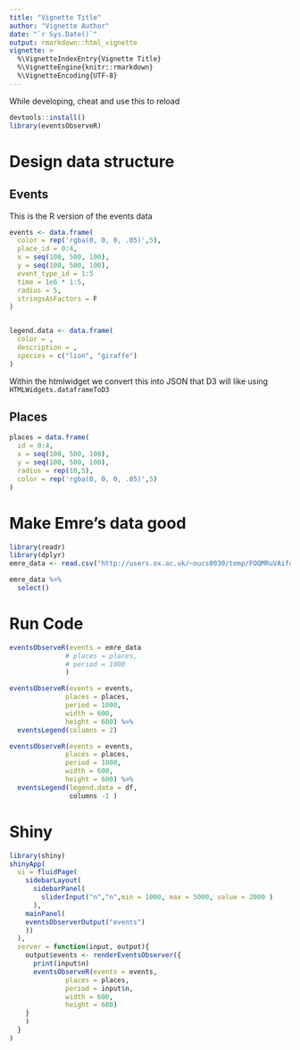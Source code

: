 ```yaml
---
title: "Vignette Title"
author: "Vignette Author"
date: "`r Sys.Date()`"
output: rmarkdown::html_vignette
vignette: >
  %\VignetteIndexEntry{Vignette Title}
  %\VignetteEngine{knitr::rmarkdown}
  %\VignetteEncoding{UTF-8}
---
```


<!-- ANY PACKAGES USED HERE MUST BE LOADED IN THE DESCRIPTION FILE AS WELL !-->

While developing, cheat and use this to reload

```r
devtools::install()
library(eventsObserveR)
```

# Design data structure

## Events

This is the R version of the events data

```r
events <- data.frame(
  color = rep('rgba(0, 0, 0, .05)',5),
  place_id = 0:4, 
  x = seq(100, 500, 100),
  y = seq(100, 500, 100),
  event_type_id = 1:5
  time = 1e6 * 1:5,
  radius = 5,
  stringsAsFactors = F
)


legend.data <- data.frame(
  color = ,
  description = ,
  species = c("lion", "giraffe")
)

```

Within the htmlwidget we convert this into JSON that D3 will like using `HTMLWidgets.dataframeToD3`

## Places

```r
places = data.frame(
  id = 0:4,
  x = seq(100, 500, 100),
  y = seq(100, 500, 100),
  radius = rep(10,5),
  color = rep('rgba(0, 0, 0, .05)',5)
)

```

# Make Emre's data good

```r
library(readr)
library(dplyr)
emre_data <- read.csv("http://users.ox.ac.uk/~oucs0030/temp/FOQMRuVAifoTmfWMDgsz6a.csv", stringsAsFactors = F)
```

```r
emre_data %>%
  select()
```


# Run Code

```r
eventsObserveR(events = emre_data
              # places = places,
              # period = 1000
              )
```

```r
eventsObserveR(events = events,
              places = places,
              period = 1000,
              width = 600,
              height = 600) %>%
  eventsLegend(columns = 2)

eventsObserveR(events = events,
              places = places,
              period = 1000,
              width = 600,
              height = 600) %>%
  eventsLegend(legend.data = df,
               columns -1 )
```


# Shiny

```r
library(shiny)
shinyApp(
  ui = fluidPage(
    sidebarLayout(
      sidebarPanel(
        sliderInput("n","n",min = 1000, max = 5000, value = 2000 )
      ),
    mainPanel(
    eventsObserverOutput("events")
    ))
  ),
  server = function(input, output){
    output$events <- renderEventsObserver({
      print(input$n)
      eventsObserveR(events = events,
              places = places,
              period = input$n,
              width = 600,
              height = 600)
    }
    )
  }
)
```






